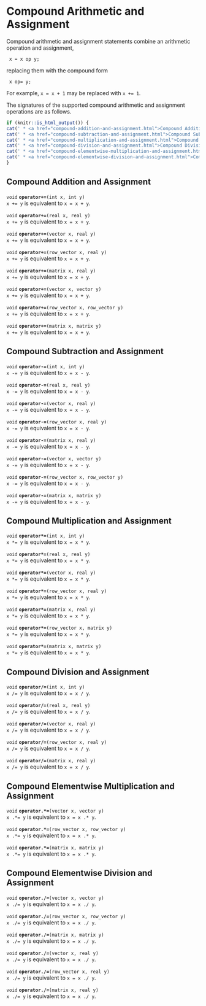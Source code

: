 # Compound Arithmetic and Assignment

Compound arithmetic and assignment statements combine an arithmetic
operation and assignment,

```
 x = x op y;
 ```

replacing them with the compound form

```
 x op= y;
 ```

For example, `x = x + 1` may be replaced with `x += 1`.

The signatures of the supported compound arithmetic and assignment
operations are as follows.

```r
if (knitr::is_html_output()) {
cat(' * <a href="compound-addition-and-assignment.html">Compound Addition and Assignment</a>\n')
cat(' * <a href="compound-subtraction-and-assignment.html">Compound Subtraction and Assignment</a>\n')
cat(' * <a href="compound-multiplication-and-assignment.html">Compound Multiplication and Assignment</a>\n')
cat(' * <a href="compound-division-and-assignment.html">Compound Division and Assignment</a>\n')
cat(' * <a href="compound-elementwise-multiplication-and-assignment.html">Compound Elementwise Multiplication and Assignment</a>\n')
cat(' * <a href="compound-elementwise-division-and-assignment.html">Compound Elementwise Division and Assignment</a>\n')
}
```

## Compound Addition and Assignment

<!-- void; operator+=; (int x, int y); -->
\index{{\tt \bfseries operator\_compound\_add}!{\tt (int x, int y): void}|hyperpage}

`void` **`operator+=`**`(int x, int y)`<br>\newline
`x += y` is equivalent to `x = x + y`.

<!-- void; operator+=; (real x, real y); -->
\index{{\tt \bfseries operator\_compound\_add}!{\tt (real x, real y): void}|hyperpage}

`void` **`operator+=`**`(real x, real y)`<br>\newline
`x += y` is equivalent to `x = x + y`.

<!-- void; operator+=; (vector x, real y); -->
\index{{\tt \bfseries operator\_compound\_add}!{\tt (vector x, real y): void}|hyperpage}

`void` **`operator+=`**`(vector x, real y)`<br>\newline
`x += y` is equivalent to `x = x + y`.

<!-- void; operator+=; (row_vector x, real y); -->
\index{{\tt \bfseries operator\_compound\_add}!{\tt (row\_vector x, real y): void}|hyperpage}

`void` **`operator+=`**`(row_vector x, real y)`<br>\newline
`x += y` is equivalent to `x = x + y`.

<!-- void; operator+=; (matrix x, real y); -->
\index{{\tt \bfseries operator\_compound\_add}!{\tt (matrix x, real y): void}|hyperpage}

`void` **`operator+=`**`(matrix x, real y)`<br>\newline
`x += y` is equivalent to `x = x + y`.

<!-- void; operator+=; (vector x, vector y); -->
\index{{\tt \bfseries operator\_compound\_add}!{\tt (vector x, vector y): void}|hyperpage}

`void` **`operator+=`**`(vector x, vector y)`<br>\newline
`x += y` is equivalent to `x = x + y`.

<!-- void; operator+=; (row_vector x, row_vector y); -->
\index{{\tt \bfseries operator\_compound\_add}!{\tt (row\_vector x, row\_vector y): void}|hyperpage}

`void` **`operator+=`**`(row_vector x, row_vector y)`<br>\newline
`x += y` is equivalent to `x = x + y`.

<!-- void; operator+=; (matrix x, matrix y); -->
\index{{\tt \bfseries operator\_compound\_add}!{\tt (matrix x, matrix y): void}|hyperpage}

`void` **`operator+=`**`(matrix x, matrix y)`<br>\newline
`x += y` is equivalent to `x = x + y`.

## Compound Subtraction and Assignment

<!-- void; operator-=; (int x, int y); -->
\index{{\tt \bfseries operator\_compound\_subtract}!{\tt (int x, int y): void}|hyperpage}

`void` **`operator-=`**`(int x, int y)`<br>\newline
`x -= y` is equivalent to `x = x - y`.

<!-- void; operator-=; (real x, real y); -->
\index{{\tt \bfseries operator\_compound\_subtract}!{\tt (real x, real y): void}|hyperpage}

`void` **`operator-=`**`(real x, real y)`<br>\newline
`x -= y` is equivalent to `x = x - y`.

<!-- void; operator-=; (vector x, real y); -->
\index{{\tt \bfseries operator\_compound\_subtract}!{\tt (vector x, real y): void}|hyperpage}

`void` **`operator-=`**`(vector x, real y)`<br>\newline
`x -= y` is equivalent to `x = x - y`.

<!-- void; operator-=; (row_vector x, real y); -->
\index{{\tt \bfseries operator\_compound\_subtract}!{\tt (row\_vector x, real y): void}|hyperpage}

`void` **`operator-=`**`(row_vector x, real y)`<br>\newline
`x -= y` is equivalent to `x = x - y`.

<!-- void; operator-=; (matrix x, real y); -->
\index{{\tt \bfseries operator\_compound\_subtract}!{\tt (matrix x, real y): void}|hyperpage}

`void` **`operator-=`**`(matrix x, real y)`<br>\newline
`x -= y` is equivalent to `x = x - y`.

<!-- void; operator-=; (vector x, vector y); -->
\index{{\tt \bfseries operator\_compound\_subtract}!{\tt (vector x, vector y): void}|hyperpage}

`void` **`operator-=`**`(vector x, vector y)`<br>\newline
`x -= y` is equivalent to `x = x - y`.

<!-- void; operator-=; (row_vector x, row_vector y); -->
\index{{\tt \bfseries operator\_compound\_subtract}!{\tt (row\_vector x, row\_vector y): void}|hyperpage}

`void` **`operator-=`**`(row_vector x, row_vector y)`<br>\newline
`x -= y` is equivalent to `x = x - y`.

<!-- void; operator-=; (matrix x, matrix y); -->
\index{{\tt \bfseries operator\_compound\_subtract}!{\tt (matrix x, matrix y): void}|hyperpage}

`void` **`operator-=`**`(matrix x, matrix y)`<br>\newline
`x -= y` is equivalent to `x = x - y`.

## Compound Multiplication and Assignment

<!-- void; operator*=; (int x, int y); -->
\index{{\tt \bfseries operator\_compound\_multiply}!{\tt (int x, int y): void}|hyperpage}

`void` **`operator*=`**`(int x, int y)`<br>\newline
`x *= y` is equivalent to `x = x * y`.

<!-- void; operator*=; (real x, real y); -->
\index{{\tt \bfseries operator\_compound\_multiply}!{\tt (real x, real y): void}|hyperpage}

`void` **`operator*=`**`(real x, real y)`<br>\newline
`x *= y` is equivalent to `x = x * y`.

<!-- void; operator*=; (vector x, real y); -->
\index{{\tt \bfseries operator\_compound\_multiply}!{\tt (vector x, real y): void}|hyperpage}

`void` **`operator*=`**`(vector x, real y)`<br>\newline
`x *= y` is equivalent to `x = x * y`.

<!-- void; operator*=; (row_vector x, real y); -->
\index{{\tt \bfseries operator\_compound\_multiply}!{\tt (row\_vector x, real y): void}|hyperpage}

`void` **`operator*=`**`(row_vector x, real y)`<br>\newline
`x *= y` is equivalent to `x = x * y`.

<!-- void; operator*=; (matrix x, real y); -->
\index{{\tt \bfseries operator\_compound\_multiply}!{\tt (matrix x, real y): void}|hyperpage}

`void` **`operator*=`**`(matrix x, real y)`<br>\newline
`x *= y` is equivalent to `x = x * y`.

<!-- void; operator*=; (row_vector x, matrix y); -->
\index{{\tt \bfseries operator\_compound\_multiply}!{\tt (row\_vector x, matrix y): void}|hyperpage}

`void` **`operator*=`**`(row_vector x, matrix y)`<br>\newline
`x *= y` is equivalent to `x = x * y`.

<!-- void; operator*=; (matrix x, matrix y); -->
\index{{\tt \bfseries operator\_compound\_multiply}!{\tt (matrix x, matrix y): void}|hyperpage}

`void` **`operator*=`**`(matrix x, matrix y)`<br>\newline
`x *= y` is equivalent to `x = x * y`.

## Compound Division and Assignment

<!-- void; operator/=; (int x, int y); -->
\index{{\tt \bfseries operator\_compound\_divide}!{\tt (int x, int y): void}|hyperpage}

`void` **`operator/=`**`(int x, int y)`<br>\newline
`x /= y` is equivalent to `x = x / y`.

<!-- void; operator/=; (real x, real y); -->
\index{{\tt \bfseries operator\_compound\_divide}!{\tt (real x, real y): void}|hyperpage}

`void` **`operator/=`**`(real x, real y)`<br>\newline
`x /= y` is equivalent to `x = x / y`.

<!-- void; operator/=; (vector x, real y); -->
\index{{\tt \bfseries operator\_compound\_divide}!{\tt (vector x, real y): void}|hyperpage}

`void` **`operator/=`**`(vector x, real y)`<br>\newline
`x /= y` is equivalent to `x = x / y`.

<!-- void; operator/=; (row_vector x, real y); -->
\index{{\tt \bfseries operator\_compound\_divide}!{\tt (row\_vector x, real y): void}|hyperpage}

`void` **`operator/=`**`(row_vector x, real y)`<br>\newline
`x /= y` is equivalent to `x = x / y`.

<!-- void; operator/=; (matrix x, real y); -->
\index{{\tt \bfseries operator\_compound\_divide}!{\tt (matrix x, real y): void}|hyperpage}

`void` **`operator/=`**`(matrix x, real y)`<br>\newline
`x /= y` is equivalent to `x = x / y`.

## Compound Elementwise Multiplication and Assignment

<!-- void; operator.*=; (vector x, vector y); -->
\index{{\tt \bfseries operator\_compound\_elt\_multiply}!{\tt (vector x, vector y): void}|hyperpage}

`void` **`operator.*=`**`(vector x, vector y)`<br>\newline
`x .*= y` is equivalent to `x = x .* y`.

<!-- void; operator.*=; (row_vector x, row_vector y); -->
\index{{\tt \bfseries operator\_compound\_elt\_multiply}!{\tt (row\_vector x, row\_vector y): void}|hyperpage}

`void` **`operator.*=`**`(row_vector x, row_vector y)`<br>\newline
`x .*= y` is equivalent to `x = x .* y`.

<!-- void; operator.*=; (matrix x, matrix y); -->
\index{{\tt \bfseries operator\_compound\_elt\_multiply}!{\tt (matrix x, matrix y): void}|hyperpage}

`void` **`operator.*=`**`(matrix x, matrix y)`<br>\newline
`x .*= y` is equivalent to `x = x .* y`.

## Compound Elementwise Division and Assignment

<!-- void; operator./=; (vector x, vector y); -->
\index{{\tt \bfseries operator\_compound\_elt\_divide}!{\tt (vector x, vector y): void}|hyperpage}

`void` **`operator./=`**`(vector x, vector y)`<br>\newline
`x ./= y` is equivalent to `x = x ./ y`.

<!-- void; operator./=; (row_vector x, row_vector y); -->
\index{{\tt \bfseries operator\_compound\_elt\_divide}!{\tt (row\_vector x, row\_vector y): void}|hyperpage}

`void` **`operator./=`**`(row_vector x, row_vector y)`<br>\newline
`x ./= y` is equivalent to `x = x ./ y`.

<!-- void; operator./=; (matrix x, matrix y); -->
\index{{\tt \bfseries operator\_compound\_elt\_divide}!{\tt (matrix x, matrix y): void}|hyperpage}

`void` **`operator./=`**`(matrix x, matrix y)`<br>\newline
`x ./= y` is equivalent to `x = x ./ y`.

<!-- void; operator./=; (vector x, real y); -->
\index{{\tt \bfseries operator\_compound\_elt\_divide}!{\tt (vector x, real y): void}|hyperpage}

`void` **`operator./=`**`(vector x, real y)`<br>\newline
`x ./= y` is equivalent to `x = x ./ y`.

<!-- void; operator./=; (row_vector x, real y); -->
\index{{\tt \bfseries operator\_compound\_elt\_divide}!{\tt (row\_vector x, real y): void}|hyperpage}

`void` **`operator./=`**`(row_vector x, real y)`<br>\newline
`x ./= y` is equivalent to `x = x ./ y`.

<!-- void; operator./=; (matrix x, real y); -->
\index{{\tt \bfseries operator\_compound\_elt\_divide}!{\tt (matrix x, real y): void}|hyperpage}

`void` **`operator./=`**`(matrix x, real y)`<br>\newline
`x ./= y` is equivalent to `x = x ./ y`.

